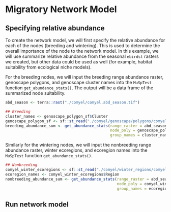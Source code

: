 # Migratory Network Model {#connectivity}


## Specifying relative abundance

To create the network model, we will first specify the relative abundance for each of the nodes (breeding and wintering). This is used to determine the overall importance of the node to the network model. In this example, we will use summarize relative abundance from the seasonal `ebirdst` rasters we created, but other data could be used as well (for example, habitat suitability from ecological niche models).

For the breeding nodes, we will input the breeding range abundance raster, genoscape polygons, and genoscape cluster names into the `MuSpTest` function `get_abundance_stats()`. The output will be a data frame of the summarized node suitability.

``` r
abd_season <- terra::rast("./comyel/comyel.abd_season.tif")

## Breeding
cluster_names <- genoscape_polygon_sf$Cluster
genoscape_polygon_sf <- sf::st_read("./comyel/genoscape/polygons/comyel_genoscape_polygon_sf.shp")
breeding_abundance_sum <- get_abundance_stats(range_raster = abd_season[["breeding"]],
                                              node_poly = genoscape_polygon_sf,
                                              group_names = cluster_names)
```

Similarly for the wintering nodes, we will input the nonbreeding range abundance raster, winter ecoregions, and ecoregion names into the `MuSpTest` function `get_abundance_stats()`.

``` r
## Nonbreeding
comyel_winter_ecoregions <- sf::st_read("./comyel/winter_regions/comyel_winter_ecoregions.shp")
ecoregion_names <- comyel_winter_ecoregions$Region
nonbreeding_abundance_sum <- get_abundance_stats(range_raster = abd_season[["nonbreeding"]],
                                                 node_poly = comyel_winter_ecoregions,
                                                 group_names = ecoregion_names)
```


## Run network model




